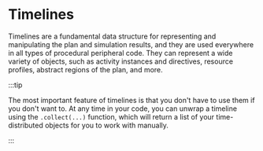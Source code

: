 # Timelines

Timelines are a fundamental data structure for representing and manipulating the plan and simulation results, and they are
used everywhere in all types of procedural peripheral code. They can represent a wide variety of objects, such as
activity instances and directives, resource profiles, abstract regions of the plan, and more.

:::tip

The most important feature of timelines is that you don't have to use them if you don't want to. At any time in your code,
you can unwrap a timeline using the `.collect(...)` function, which will return a list of your time-distributed objects
for you to work with manually.

:::
